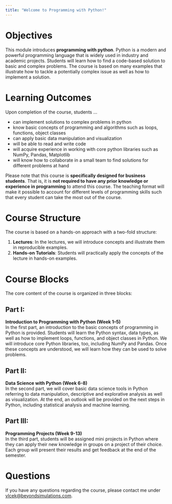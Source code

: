 ```yaml
---
title: "Welcome to Programming with Python!"
---
```


# Objectives
This module introduces **programming with python**. Python is a modern and powerful programming language that is widely used in industry and academic projects. Students will learn how to find a code-based solution to basic and complex problems. The course is based on many examples that illustrate how to tackle a potentially complex issue as well as how to implement a solution.

# Learning Outcomes
Upon completion of the course, students …

- can implement solutions to complex problems in python
- know basic concepts of programming and algorithms such as loops, functions, object classes
- can apply basic data manipulation and visualization
- will be able to read and write code
- will acquire experience in working with core python libraries such as NumPy, Pandas, Matplotlib
- will know how to collaborate in a small team to find solutions for different problems at hand

Please note that this course is **specifically designed for business students**. That is, it is **not required to have any prior knowledge or experience in programming** to attend this course. The teaching format will make it possible to account for different levels of programming skills such that every student can take the most out of the course.

# Course Structure
The course is based on a hands-on approach with a two-fold structure:

1. **Lectures**: In the lectures, we will introduce concepts and illustrate them in reproducible examples.
2. **Hands-on Tutorials**: Students will practically apply the concepts of the lecture in hands-on examples.

# Course Blocks
The core content of the course is organized in three blocks:

## Part I: 
**Introduction to Programming with Python (Week 1–5)**\
In the first part, an introduction to the basic concepts of programming in Python is provided. Students will learn the Python syntax, data types, as well as how to implement loops, functions, and object classes in Python. We will introduce core Python libraries, too, including NumPy and Pandas. Once these concepts are understood, we will learn how they can be used to solve problems.

## Part II: 
**Data Science with Python (Week 6-8)**\
In the second part, we will cover basic data science tools in Python referring to data manipulation, descriptive and explorative analysis as well as visualization. At the end, an outlook will be provided on the next steps in Python, including statistical analysis and machine learning.

## Part III:
**Programming Projects (Week 9-13)**\
In the third part, students will be assigned mini projects in Python where they can apply their new knowledge in groups on a project of their choice. Each group will present their results and get feedback at the end of the semester.

# Questions
If you have any questions regarding the course, please contact me under [vlcek@beyondsimulations.com](mailto:vlcek@beyondsimulations.com?subject=Programming%20with%20Python%20-%20KLU24%3A%20%3CYour%20subject%3E).